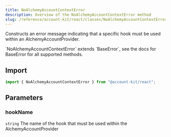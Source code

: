 ```yaml
---
title: NoAlchemyAccountContextError
description: Overview of the NoAlchemyAccountContextError method
slug: /reference/account-kit/react/classes/NoAlchemyAccountContextError/constructor
---
```



Constructs an error message indicating that a specific hook must be used within an AlchemyAccountProvider.

<Note>
  `NoAlchemyAccountContextError` extends `BaseError`, see the docs for BaseError
  for all supported methods.
</Note>

## Import

```ts
import { NoAlchemyAccountContextError } from "@account-kit/react";
```

## Parameters

### hookName

`string`
The name of the hook that must be used within the AlchemyAccountProvider
